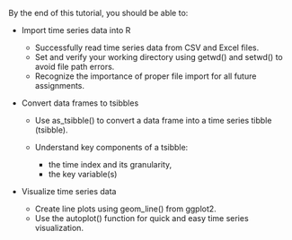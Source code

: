 By the end of this tutorial, you should be able to:

-   Import time series data into R

    -   Successfully read time series data from CSV and Excel files.
    -   Set and verify your working directory using getwd() and setwd() to avoid file path errors.
    -   Recognize the importance of proper file import for all future assignments.

-   Convert data frames to tsibbles

    -   Use as_tsibble() to convert a data frame into a time series tibble (tsibble).
    -   Understand key components of a tsibble:

        -    the time index and its granularity,
        -   the key variable(s)

-   Visualize time series data

    -   Create line plots using geom_line() from ggplot2.
    -   Use the autoplot() function for quick and easy time series visualization.
